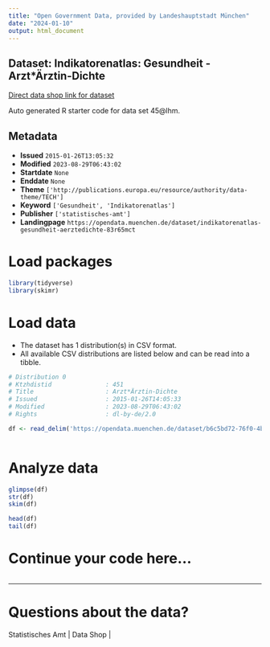 ```yaml
---
title: "Open Government Data, provided by Landeshauptstadt München"
date: "2024-01-10"
output: html_document
---
```


## Dataset: Indikatorenatlas: Gesundheit - Arzt*Ärztin-Dichte

[Direct data shop link for dataset](https://opendata.muenchen.de/dataset/indikatorenatlas-gesundheit-aerztedichte-83r65mct)

Auto generated R starter code for data set 45@lhm.

## Metadata

- **Issued** `2015-01-26T13:05:32`
- **Modified** `2023-08-29T06:43:02`
- **Startdate** `None`
- **Enddate** `None`
- **Theme** `['http://publications.europa.eu/resource/authority/data-theme/TECH']`
- **Keyword** `['Gesundheit', 'Indikatorenatlas']`
- **Publisher** `['statistisches-amt']`
- **Landingpage** `https://opendata.muenchen.de/dataset/indikatorenatlas-gesundheit-aerztedichte-83r65mct`


# Load packages

```r

library(tidyverse)
library(skimr)

```

# Load data

-   The dataset has 1 distribution(s) in CSV format.
-   All available CSV distributions are listed below and can be read into a tibble.

```r

# Distribution 0
# Ktzhdistid               : 451
# Title                    : Arzt*Ärztin-Dichte
# Issued                   : 2015-01-26T14:05:33
# Modified                 : 2023-08-29T06:43:02
# Rights                   : dl-by-de/2.0

df <- read_delim('https://opendata.muenchen.de/dataset/b6c5bd72-76f0-4bb9-83b5-b56933818465/resource/734c005e-233b-4a2c-9ecc-3b789782ec2b/download/indikat_gesundheit_arzt_aerztin-dichte_280823.csv')



```

# Analyze data

```r

glimpse(df)
str(df)
skim(df)

head(df)
tail(df)

```

# Continue your code here...

```r

```

------------------------------------------------------------------------

# Questions about the data?

Statistisches Amt | Data Shop | 
